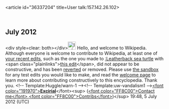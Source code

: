 <article id="36337204" title=User talk:157.142.26.102>
	<talkpage id="36337204" title="User talk:157.142.26.102">

== July 2012 ==

&lt;div style=clear: both&gt;&lt;/div&gt;[[File:Information.svg|25px|alt=|link=]] Hello, and welcome to Wikipedia. Although everyone is welcome to contribute to Wikipedia, at least one of [[Special:Contributions/157.142.26.102|your recent edits]], such as the one you made to [[:Leatherback sea turtle]] with &lt;span class=&quot;plainlinks&quot;&gt;[http://en.wikipedia.org/wiki/Leatherback_sea_turtle?diff=500844015 this edit]&lt;/span&gt;, did not appear to be constructive, and has been [[Help:Reverting|reverted]] or removed. Please use [[Wikipedia:Sandbox|the sandbox]] for any test edits you would like to make, and read the [[Wikipedia:Welcoming committee/Welcome to Wikipedia|welcome page]] to learn more about contributing constructively to this encyclopedia. Thank you. &lt;!-- Template:Huggle/warn-1 --&gt;&lt;!-- Template:uw-vandalism1 --&gt;[[User:Excirial|&lt;font color=&quot;191970&quot;&gt;'''Excirial''']]&lt;/font&gt;&lt;sup&gt; ([[User talk:Excirial|&lt;font color=&quot;FF8C00&quot;&gt;Contact me&lt;/font&gt;]],[[Special:Contributions/Excirial|&lt;font color=&quot;FF8C00&quot;&gt;Contribs&lt;/font&gt;]])&lt;/sup&gt; 19:48, 5 July 2012 (UTC)
	</talkpage>
</article>
